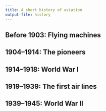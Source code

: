 ```yaml
---
title: A short history of aviation
output-file: history
---
```


## Before 1903: Flying machines {.unnumbered}

## 1904--1914: The pioneers {.unnumbered}

## 1914--1918: World War I {.unnumbered}

## 1919--1939: The first air lines {.unnumbered}

## 1939--1945: World War II {.unnumbered}

